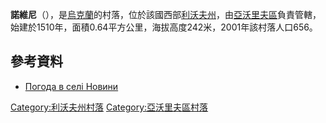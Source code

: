 {{coord|49|59|55|N|23|22|41|E|scale:100000|display=title}}

'''諾維尼'''（{{lang-uk|Новини}}），是[[烏克蘭|烏克蘭]]的村落，位於該國西部[[利沃夫州|利沃夫州]]，由[[亞沃里夫區|亞沃里夫區]]負責管轄，始建於1510年，面積0.64平方公里，海拔高度242米，2001年該村落人口656。

==參考資料==
* [http://weather.in.ua/ua/l'vovskaja/17329 Погода в селі Новини]

{{DEFAULTSORT:Новини}}
[[Category:利沃夫州村落|Category:利沃夫州村落]]
[[Category:亞沃里夫區村落|Category:亞沃里夫區村落]]


{{Lviv-geo-stub}}